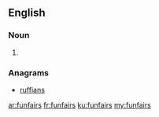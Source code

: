 ==English==

===Noun===
{{head|en}}

# {{plural of|funfair}}

===Anagrams===
* [[ruffians#English|ruffians]]

[[ar:funfairs]]
[[fr:funfairs]]
[[ku:funfairs]]
[[my:funfairs]]